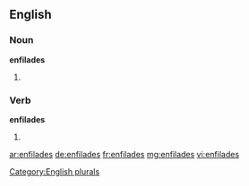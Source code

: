 ==English==

===Noun===
'''enfilades'''

# {{plural of |[[enfilade]]}}

===Verb===
'''enfilades'''

# {{third-person singular of|[[enfilade]]}}

[[Category:English plurals]]

[[ar:enfilades]]
[[de:enfilades]]
[[fr:enfilades]]
[[mg:enfilades]]
[[vi:enfilades]]